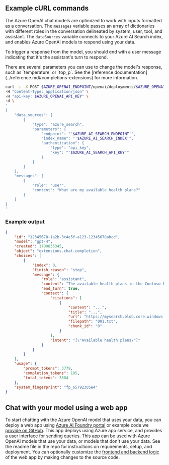 ---
---


<SetUpRequiredVariables />

## Example cURL commands

The Azure OpenAI chat models are optimized to work with inputs formatted as a conversation. The `messages` variable passes an array of dictionaries with different roles in the conversation delineated by system, user, tool, and assistant. The `dataSources` variable connects to your Azure AI Search index, and enables Azure OpenAI models to respond using your data.

To trigger a response from the model, you should end with a user message indicating that it's the assistant's turn to respond.

<Tip>
There are several parameters you can use to change the model's response, such as `temperature` or `top_p`. See the [reference documentation](../reference.md#completions-extensions) for more information.
</Tip>

```bash
curl -i -X POST $AZURE_OPENAI_ENDPOINT/openai/deployments/$AZURE_OPENAI_DEPLOYMENT_NAME/chat/completions?api-version=2024-10-21 \
-H "Content-Type: application/json" \
-H "api-key: $AZURE_OPENAI_API_KEY" \
-d \
'
{
    "data_sources": [
        {
            "type": "azure_search",
            "parameters": {
                "endpoint": "'$AZURE_AI_SEARCH_ENDPOINT'",
                "index_name": "'$AZURE_AI_SEARCH_INDEX'",
                "authentication": {
                    "type": "api_key",
                    "key": "'$AZURE_AI_SEARCH_API_KEY'"
                }
            }
        }
    ],
    "messages": [
        {
            "role": "user",
            "content": "What are my available health plans?"
        }
    ]
}
'
```

### Example output

```json
{
    "id": "12345678-1a2b-3c4e5f-a123-12345678abcd",
    "model": "gpt-4",
    "created": 1709835345,
    "object": "extensions.chat.completion",
    "choices": [
        {
            "index": 0,
            "finish_reason": "stop",
            "message": {
                "role": "assistant",
                "content": "The available health plans in the Contoso Electronics plan and benefit packages are the Northwind Health Plus and Northwind Standard plans. [doc1].",
                "end_turn": true,
                "context": {
                    "citations": [
                        {
                            "content": "...",
                            "title": "...",
                            "url": "https://mysearch.blob.core.windows.net/xyz/001.txt",
                            "filepath": "001.txt",
                            "chunk_id": "0"
                        }
                    ],
                    "intent": "[\"Available health plans\"]"
                }
            }
        }
    ],
    "usage": {
        "prompt_tokens": 3779,
        "completion_tokens": 105,
        "total_tokens": 3884
    },
    "system_fingerprint": "fp_65792305e4"
}
```

## Chat with your model using a web app

To start chatting with the Azure OpenAI model that uses your data, you can deploy a web app using [Azure AI Foundry portal](../concepts/use-your-data.md#deploy-to-a-copilot-preview-teams-app-preview-or-web-app) or example code we [provide on GitHub](https://go.microsoft.com/fwlink/?linkid=2244395). This app deploys using Azure app service, and provides a user interface for sending queries. This app can be used with Azure OpenAI models that use your data, or models that don't use your data. See the readme file in the repo for instructions on requirements, setup, and deployment. You can optionally customize the [frontend and backend logic](../how-to/use-web-app.md#customizing-the-application-using-environment-variables) of the web app by making changes to the source code.
